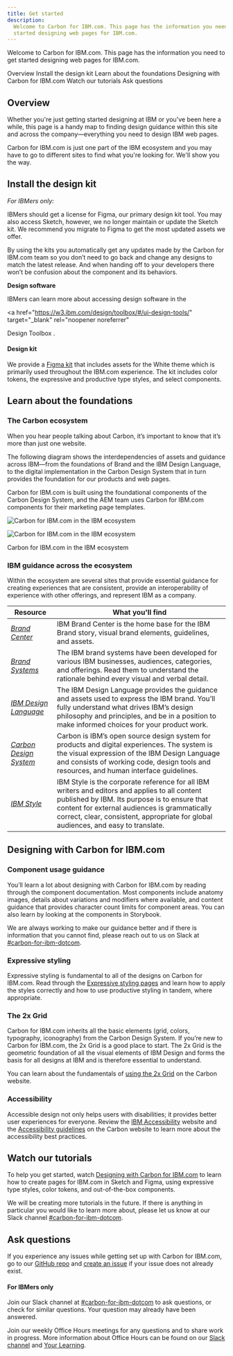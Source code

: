 ```yaml
---
title: Get started
description:
  Welcome to Carbon for IBM.com. This page has the information you need to get
  started designing web pages for IBM.com.
---
```


<PageDescription>

Welcome to Carbon for IBM.com. This page has the information you need to get
started designing web pages for IBM.com.

</PageDescription>

<AnchorLinks>

<AnchorLink>Overview</AnchorLink>
<AnchorLink>Install the design kit</AnchorLink>
<AnchorLink>Learn about the foundations</AnchorLink>
<AnchorLink>Designing with Carbon for IBM.com</AnchorLink>
<AnchorLink>Watch our tutorials</AnchorLink>
<AnchorLink>Ask questions</AnchorLink>

</AnchorLinks>

## Overview

Whether you're just getting started designing at IBM or you've been here a while, this page is a handy map to finding design guidance within this site and across the company—everything you need to design IBM web pages.

Carbon for IBM.com is just one part of the IBM ecosystem and you may have to go to different sites to find what you're looking for. We'll show you the way.

## Install the design kit

<Row>
<Column  colLg={8} colMd={8} colSm={4}>

_For IBMers only:_

IBMers should get a license for Figma, our primary design kit tool. You may also access Sketch, however, we no longer maintain or update the Sketch kit. We recommend you migrate to Figma to get the most updated assets we offer.

By using the kits you automatically get any updates made by the Carbon for IBM.com team so you don’t
need to go back and change any designs to match the latest release. And when
handing off to your developers there won’t be confusion about the component and
its behaviors.

</Column>

<Column colMd={2} colLg={3} offsetMd={1} offsetLg={1}>
  <Aside>

**Design software**

IBMers can learn more about accessing design software in the

<a
  href="https://w3.ibm.com/design/toolbox/#/ui-design-tools/"
  target="_blank"
  rel="noopener noreferrer"
>
  Design Toolbox
</a>
.

  </Aside>
</Column>

</Row>

#### Design kit

We provide a [Figma kit](designing/design-kit) that includes assets for the White theme which is primarily used throughout the IBM.com experience. The kit includes color tokens, the expressive and productive type styles, and select components.

## Learn about the foundations

### The Carbon ecosystem

When you hear people talking about Carbon, it’s important to know that it’s more than just one website.

The following diagram shows the interdependencies of assets and guidance across IBM—from the foundations of Brand and the IBM Design Language, to the digital implementation in the Carbon Design System that in turn provides the foundation for our products and web pages.

Carbon for IBM.com is built using the foundational components of the Carbon Design System, and the AEM team uses Carbon for IBM.com components for their marketing page templates.

<ArtDirection>

![Carbon for IBM.com in the IBM ecosystem](../../images/about/ecosystem-diagram-mobile.png)

![Carbon for IBM.com in the IBM ecosystem](../../images/about/ecosystem-diagram.png)

</ArtDirection>

<Caption>Carbon for IBM.com in the IBM ecosystem</Caption>

### IBM guidance across the ecosystem

Within the ecosystem are several sites that provide essential guidance for creating experiences that are consistent, provide an interoperability of experience with other offerings, and represent IBM as a company.

| Resource                                                            | What you'll find                                                                                                                                                                                                                                                                     |
| ------------------------------------------------------------------- | ------------------------------------------------------------------------------------------------------------------------------------------------------------------------------------------------------------------------------------------------------------------------------------ |
| [_Brand Center_](https://www.ibm.com/brand/)                        | IBM Brand Center is the home base for the IBM Brand story, visual brand elements, guidelines, and assets.                                                                                                                                                                            |
| [_Brand Systems_](https://www.ibm.com/brand/experience-guides)      | The IBM brand systems have been developed for various IBM businesses, audiences, categories, and offerings. Read them to understand the rationale behind every visual and verbal detail.                                                                                             |
| [_IBM Design Language_](https://www.ibm.com/design/language/)       | The IBM Design Language provides the guidance and assets used to express the IBM brand. You’ll fully understand what drives IBM’s design philosophy and principles, and be in a position to make informed choices for your product work.                                             |
| [_Carbon Design System_](http://carbondesignsystem.com/)            | Carbon is IBM’s open source design system for products and digital experiences. The system is the visual expression of the IBM Design Language and consists of working code, design tools and resources, and human interface guidelines.                                             |
| [_IBM Style_](https://ibmdocs-test.mybluemix.net/docs/en/ibm-style) | IBM Style is the corporate reference for all IBM writers and editors and applies to all content published by IBM. Its purpose is to ensure that content for external audiences is grammatically correct, clear, consistent, appropriate for global audiences, and easy to translate. |

## Designing with Carbon for IBM.com

### Component usage guidance

You’ll learn a lot about designing with Carbon for IBM.com by reading through the component documentation. Most components include anatomy images, details about variations and modifiers where available, and content guidance that provides character count limits for component areas. You can also learn by looking at the components in Storybook.

We are always working to make our guidance better and if there is information that you cannot find, please reach out to us on Slack at [#carbon-for-ibm-dotcom](https://ibm-studios.slack.com/archives/C2PLX8GQ6).

### Expressive styling

Expressive styling is fundamental to all of the designs on Carbon for IBM.com.
Read through the
[Expressive styling pages](/guidelines/expressive-styling/overview) and learn
how to apply the styles correctly and how to use productive styling in tandem,
where appropriate.

### The 2x Grid

Carbon for IBM.com inherits all the basic elements (grid, colors, typography, iconography) from the Carbon Design System. If you’re new to Carbon for IBM.com, the 2x Grid is a good place to start. The 2x Grid is the geometric foundation of all the visual elements of IBM Design and forms the basis for all designs at IBM and is therefore essential to understand.

You can learn about the fundamentals of <a href="https://carbondesignsystem.com/guidelines/2x-grid/overview/" target="_blank">using the 2x Grid</a> on the Carbon website.

### Accessibility

Accessible design not only helps users with disabilities; it provides better
user experiences for everyone. Review the <a href="https://www.ibm.com/able/" target="_blank">IBM Accessibility</a> website and the <a href="https://www.carbondesignsystem.com/guidelines/accessibility/overview" target="_blank">Accessibility guidelines</a> on the Carbon website to learn more about the accessibility best practices.

## Watch our tutorials

To help you get started, watch [Designing with Carbon for IBM.com](https://ec.yourlearning.ibm.com/w3/playback/10234118) to learn how to create pages for IBM.com in Sketch and Figma, using expressive type styles, color tokens, and out-of-the-box components.

We will be creating more tutorials in the future. If there is anything in particular you would like to learn more about, please let us know at our Slack channel [#carbon-for-ibm-dotcom](https://ibm-studios.slack.com/archives/C2PLX8GQ6).

## Ask questions

If you experience any issues while getting set up with Carbon for IBM.com, go to
our
[GitHub repo](https://github.com/carbon-design-system/carbon-for-ibm-dotcom-design-kit)
and
[create an issue](https://github.com/carbon-design-system/carbon-for-ibm-dotcom-design-kit/issues/new?assignees=oliviaflory&template=bug-report.md&title=%5BDesign+kit%5D%3A+Brief+description)
if your issue does not already exist.

#### For IBMers only

Join our Slack channel at [#carbon-for-ibm-dotcom](https://ibm-studios.slack.com/archives/C2PLX8GQ6) to ask questions, or check for similar questions. Your question may already have been answered.

Join our weekly Office Hours meetings for any questions and to share work in progress. More information about Office Hours can be found on our [Slack channel](https://ibm-studios.slack.com/archives/C2PLX8GQ6) and [Your Learning](https://ec.yourlearning.ibm.com/w3/series/10289694).
